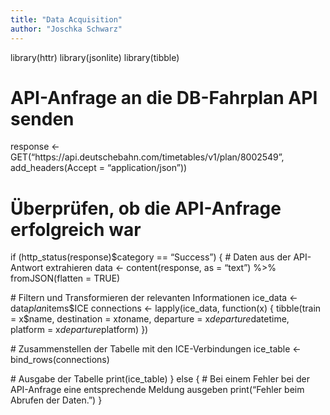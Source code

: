 ```yaml
---
title: "Data Acquisition"
author: "Joschka Schwarz"
---
```


::: callout-note
library(httr)
library(jsonlite)
library(tibble)

# API-Anfrage an die DB-Fahrplan API senden
response <- GET("https://api.deutschebahn.com/timetables/v1/plan/8002549",
                add_headers(Accept = "application/json"))

# Überprüfen, ob die API-Anfrage erfolgreich war
if (http_status(response)$category == "Success") {
  # Daten aus der API-Antwort extrahieren
  data <- content(response, as = "text") %>%
    fromJSON(flatten = TRUE)
  
  # Filtern und Transformieren der relevanten Informationen
  ice_data <- data$plan$items$ICE
  connections <- lapply(ice_data, function(x) {
    tibble(train = x$name,
           destination = x$to$name,
           departure = x$departure$datetime,
           platform = x$departure$platform)
  })
  
  # Zusammenstellen der Tabelle mit den ICE-Verbindungen
  ice_table <- bind_rows(connections)
  
  # Ausgabe der Tabelle
  print(ice_table)
} else {
  # Bei einem Fehler bei der API-Anfrage eine entsprechende Meldung ausgeben
  print("Fehler beim Abrufen der Daten.")
}

:::